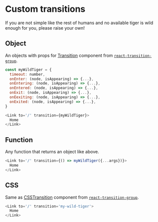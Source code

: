 # Custom transitions

If you are not simple like the rest of humans and no available tiger is
wild enough for you, please raise your own!

## Object

An objects with props for [Transition](https://reactcommunity.org/react-transition-group/transition)
component from [`react-transition-group`](https://reactcommunity.org/react-transition-group/transition).

```javascript
const myWildTiger = {
  timeout: number,
  onEnter: (node, isAppearing) => {...},
  onEntering: (node, isAppearing) => {...},
  onEntered: (node, isAppearing) => {...},
  onExit: (node, isAppearing) => {...},
  onEexiting: (node, isAppearing) => {...},
  onExited: (node, isAppearing) => {...},
}

<Link to='/' transition={myWildTiger}>
  Home
</Link>

```

## Function

Any function that returns an object like above.

```js
<Link to='/' transition={() => myWildTiger({...args})}>
  Home
</Link>

```

## CSS

Same as [CSSTransition](https://reactcommunity.org/react-transition-group/css-transition)
component from [`react-transition-group`](https://reactcommunity.org/react-transition-group/css-transition).

```js
<Link to='/' transition='my-wild-tiger'>
  Home
</Link>

```
